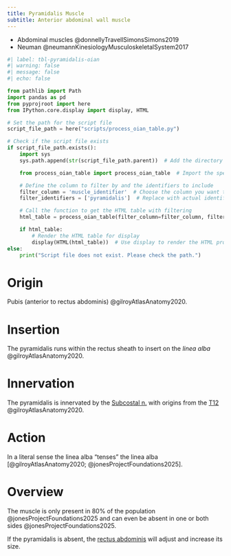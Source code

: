 ```yaml
---
title: Pyramidalis Muscle
subtitle: Anterior abdominal wall muscle
---
```



::: {.callout title="Reading list"}

- Abdominal muscles @donnellyTravellSimonsSimons2019
- Neuman @neumannKinesiologyMusculoskeletalSystem2017

:::


```python
#| label: tbl-pyramidalis-oian
#| warning: false
#| message: false
#| echo: false

from pathlib import Path
import pandas as pd
from pyprojroot import here
from IPython.core.display import display, HTML

# Set the path for the script file
script_file_path = here("scripts/process_oian_table.py")

# Check if the script file exists
if script_file_path.exists():
    import sys
    sys.path.append(str(script_file_path.parent))  # Add the directory of the script to the system path

    from process_oian_table import process_oian_table  # Import the specific function

    # Define the column to filter by and the identifiers to include
    filter_column = 'muscle_identifier'  # Choose the column you want to filter by
    filter_identifiers = ['pyramidalis']  # Replace with actual identifiers you want to include

    # Call the function to get the HTML table with filtering
    html_table = process_oian_table(filter_column=filter_column, filter_identifiers=filter_identifiers)

    if html_table:
        # Render the HTML table for display
        display(HTML(html_table))  # Use display to render the HTML properly
else:
    print("Script file does not exist. Please check the path.")

```

# Origin {#origin}

Pubis (anterior to rectus abdominis) @gilroyAtlasAnatomy2020.

# Insertion {#insertion}

The pyramidalis runs within the rectus sheath to insert on the *linea alba* @gilroyAtlasAnatomy2020.

# Innervation {#innervation}

The pyramidalis is innervated by the [Subcostal n.]({{< var ref-subcostal-nerve.path >}}) with origins from the [T12]({{< var ref-nerve-root.t12 >}}) @gilroyAtlasAnatomy2020.


# Action {#action}

In a literal sense the linea alba "tenses" the linea alba [@gilroyAtlasAnatomy2020; @jonesProjectFoundations2025].

# Overview

The muscle is only present in 80% of the population @jonesProjectFoundations2025 and can even be absent in one or both sides @jonesProjectFoundations2025.

::: {.callout-note}
If the pyramidalis is absent, the [rectus abdominis]({{< var ref-rectus-abdominis.path >}}) will adjust and increase its size.
:::